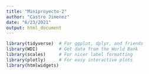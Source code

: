 ```yaml
---
title: "Miniproyecto-2"
author: "Castro Jimenez"
date: "6/23/2021"
output: html_document
---
```




```r
library(tidyverse)  # For ggplot, dplyr, and friends
library(WDI)        # Get data from the World Bank
library(scales)     # For nicer label formatting
library(plotly)     # For easy interactive plots
library(htmlwidgets)
```




